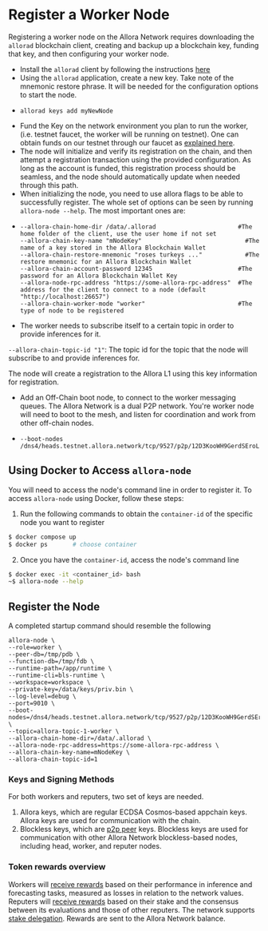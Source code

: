 # Register a Worker Node

Registering a worker node on the Allora Network requires downloading the `allorad` blockchain client, creating and backup up a blockchain key, funding that key, and then configuring your worker node.

- Install the `allorad` client by following the instructions [here](/devs/get-started/installation/cli#installing-allorad)
- Using the `allorad` application, create a new key. Take note of the mnemonic restore phrase. It will be needed for the configuration options to start the node.
- ```Text bash
  allorad keys add myNewNode
  ```
- Fund the Key on the network environment you plan to run the worker, (i.e. testnet faucet, the worker will be running on testnet). One can obtain funds on our testnet through our faucet as [explained here](../devs/how-to-use-faucet).
- The node will initialize and verify its registration on the chain, and then attempt a registration transaction using the provided configuration. As long as the account is funded, this registration process should be seamless, and the node should automatically update when needed through this path.
- When initializing the node, you need to use allora flags to be able to successfully register. The whole set of options can be seen by running `allora-node --help`. The most important ones are:
- ```Text bash
  --allora-chain-home-dir /data/.allorad                       #The home folder of the client, use the user home if not set
  --allora-chain-key-name "mNodeKey"                			 #The name of a key stored in the Allora Blockchain Wallet
  --allora-chain-restore-mnemonic "roses turkeys ..."   		 #The restore mnemonic for an Allora Blockchain Wallet
  --allora-chain-account-password 12345                        #The password for an Allora Blockchain Wallet Key
  --allora-node-rpc-address "https://some-allora-rpc-address"  #The address for the client to connect to a node (default "http://localhost:26657") 
  --allora-chain-worker-mode "worker"                          #The type of node to be registered
  ```
- The worker needs to subscribe itself to a certain topic in order to provide inferences for it.

`--allora-chain-topic-id "1"`: The topic id for the topic that the node will subscribe to and provide inferences for.

The node will create a registration to the Allora L1 using this key information for registration.

- Add an Off-Chain boot node, to connect to the worker messaging queues. The Allora Network is a dual P2P network. You're worker node will need to boot to the mesh, and listen for coordination and work from other off-chain nodes.
- ```Text bash
  --boot-nodes /dns4/heads.testnet.allora.network/tcp/9527/p2p/12D3KooWH9GerdSEroL2nqjpd2GuE5dwmqNi7uHX7FoywBdKcP4q
  ```

## Using Docker to Access `allora-node`

You will need to access the node's command line in order to register it. To access `allora-node` using Docker, follow these steps:

1. Run the following commands to obtain the `container-id` of the specific node you want to register
```bash
$ docker compose up
$ docker ps       # choose container
```

2. Once you have the `container-id`, access the node's command line

```bash
$ docker exec -it <container_id> bash
~$ allora-node --help
```

## Register the Node

A completed startup command should resemble the following

```Text bash
allora-node \
--role=worker \
--peer-db=/tmp/pdb \
--function-db=/tmp/fdb \
--runtime-path=/app/runtime \
--runtime-cli=bls-runtime \
--workspace=workspace \
--private-key=/data/keys/priv.bin \
--log-level=debug \
--port=9010 \
--boot-nodes=/dns4/heads.testnet.allora.network/tcp/9527/p2p/12D3KooWH9GerdSEroL2nqjpd2GuE5dwmqNi7uHX7FoywBdKcP4q \
--topic=allora-topic-1-worker \
--allora-chain-home-dir=/data/.allorad \
--allora-node-rpc-address=https://some-allora-rpc-address \
--allora-chain-key-name=mNodeKey \
--allora-chain-topic-id=1 
```

### Keys and Signing Methods

For both workers and reputers, two set of keys are needed. 

1. Allora keys, which are regular ECDSA Cosmos-based appchain keys. Allora keys are used for communication with the chain.
2. Blockless keys, which are [p2p peer](https://docs.libp2p.io/concepts/fundamentals/peers/) keys. Blockless keys are used for communication with other Allora Network blockless-based nodes, including head, worker, and reputer nodes.

### Token rewards overview

Workers will [receive rewards](/home/layers/consensus/workers) based on their performance in inference and forecasting tasks, measured as losses in relation to the network values. Reputers will [receive rewards](/home/layers/consensus/reputers) based on their stake and the consensus between its evaluations and those of other reputers. The network supports [stake delegation](/devs/reference/allorad#delegate-stake-to-a-reputer-for-a-topic). Rewards are sent to the Allora Network balance.
